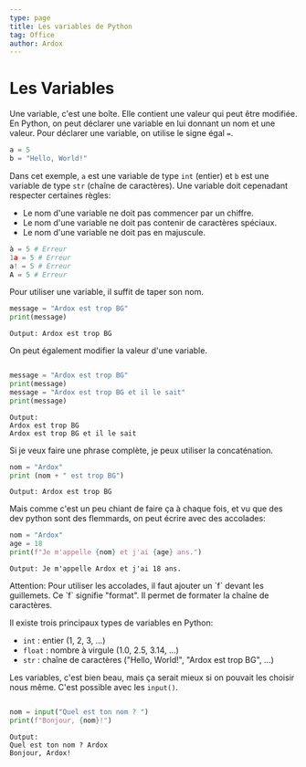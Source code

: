 ```yaml
---
type: page
title: Les variables de Python
tag: Office
author: Ardox
---
```


# Les Variables

Une variable, c'est une boîte. Elle contient une valeur qui peut être modifiée.
En Python, on peut déclarer une variable en lui donnant un nom et une valeur.
Pour déclarer une variable, on utilise le signe égal `=`.

```python
a = 5
b = "Hello, World!"
```

Dans cet exemple, `a` est une variable de type `int` (entier) et `b` est une variable de type `str` (chaîne de caractères).
Une variable doit cepenadant respecter certaines règles:
- Le nom d'une variable ne doit pas commencer par un chiffre.
- Le nom d'une variable ne doit pas contenir de caractères spéciaux.
- Le nom d'une variable ne doit pas en majuscule.

```python
à = 5 # Erreur
1a = 5 # Erreur
a! = 5 # Erreur
A = 5 # Erreur
```

Pour utiliser une variable, il suffit de taper son nom.

```python
message = "Ardox est trop BG"
print(message)
```
```
Output: Ardox est trop BG
```

On peut également modifier la valeur d'une variable.

```python

message = "Ardox est trop BG"
print(message)
message = "Ardox est trop BG et il le sait"
print(message)
```
```
Output: 
Ardox est trop BG
Ardox est trop BG et il le sait
```

Si je veux faire une phrase complète, je peux utiliser la concaténation.

```python
nom = "Ardox"
print (nom + " est trop BG")
```
```
Output: Ardox est trop BG
```
Mais comme c'est un peu chiant de faire ça à chaque fois, et vu que des dev python sont des flemmards, on peut écrire avec des accolades:
    
```python
nom = "Ardox"
age = 18
print(f"Je m'appelle {nom} et j'ai {age} ans.")
```
```
Output: Je m'appelle Ardox et j'ai 18 ans.
```
<div class="p-4 font-mono border-l-2 border-red bg-mbg my-6">
Attention: Pour utiliser les accolades, il faut ajouter un `f` devant les guillemets.
Ce `f` signifie "format". Il permet de formater la chaîne de caractères.
</div>

Il existe trois principaux types de variables en Python:
- `int` : entier (1, 2, 3, ...)
- `float` : nombre à virgule (1.0, 2.5, 3.14, ...)
- `str` : chaîne de caractères ("Hello, World!", "Ardox est trop BG", ...)

Les variables, c'est bien beau, mais ça serait mieux si on pouvait les choisir nous même. C'est possible avec les `input()`.

```python

nom = input("Quel est ton nom ? ")
print(f"Bonjour, {nom}!")
```
```
Output:
Quel est ton nom ? Ardox
Bonjour, Ardox!
```

